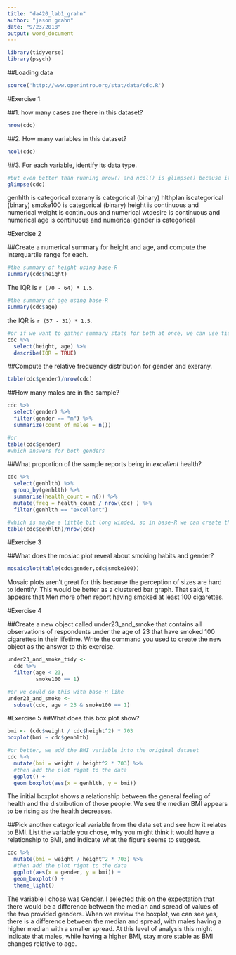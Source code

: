 ```yaml
---
title: "da420_lab1_grahn"
author: "jason grahn"
date: "9/23/2018"
output: word_document
---
```


```r
library(tidyverse)
library(psych)
```

##Loading data
```r
source('http://www.openintro.org/stat/data/cdc.R') 
```

#Exercise 1: 

##1. how many cases are there in this dataset?
```r
nrow(cdc)
```

##2. How many variables in this dataset? 
```r
ncol(cdc)
```

##3. For each variable, identify its data type.
```r
#but even better than running nrow() and ncol() is glimpse() because it shows both of those AND information about each of the variables
glimpse(cdc)
```

genhlth is categorical 
exerany is categorical (binary)
hlthplan iscategorical (binary)
smoke100 is categorical (binary)
height is continuous and numerical
weight is continuous and numerical
wtdesire is continuous and numerical
age is continuous and numerical
gender is categorical

#Exercise 2

##Create a numerical summary for height and age, and compute the interquartile range for each. 
```r
#the summary of height using base-R
summary(cdc$height)
```
The IQR is `r (70 - 64) * 1.5`.

```r
#the summary of age using base-R
summary(cdc$age)
```
the IQR is `r (57 - 31) * 1.5`.

```r
#or if we want to gather summary stats for both at once, we can use tidyverse dplyr select with psych::describe() 
cdc %>% 
  select(height, age) %>% 
  describe(IQR = TRUE)
```

##Compute the relative frequency distribution for gender and exerany. 
```r
table(cdc$gender)/nrow(cdc)
```

##How many males are in the sample? 
```r
cdc %>%  
  select(gender) %>% 
  filter(gender == "m") %>% 
  summarize(count_of_males = n())

#or
table(cdc$gender)
#which answers for both genders
```

##What proportion of the sample reports being in *excellent* health?
```r
cdc %>% 
  select(genhlth) %>% 
  group_by(genhlth) %>% 
  summarise(health_count = n()) %>%
  mutate(freq = health_count / nrow(cdc) ) %>% 
  filter(genhlth == "excellent")

#which is maybe a little bit long winded, so in base-R we can create the same using a couple of commands
table(cdc$genhlth)/nrow(cdc) 
```

#Exercise 3

##What does the mosiac plot reveal about smoking habits and gender?
```r
mosaicplot(table(cdc$gender,cdc$smoke100))
```
Mosaic plots aren't great for this because the perception of sizes are hard to identify. This would be better as a clustered bar graph. That said, it appears that Men more often report having smoked at least 100 cigarettes.

#Exercise 4

##Create a new object called under23_and_smoke that contains all observations of respondents under the age of 23 that have smoked 100 cigarettes in their lifetime. Write the command you used to create the new object as the answer to this exercise.
```r
under23_and_smoke_tidy <- 
  cdc %>% 
  filter(age < 23,
         smoke100 == 1) 

#or we could do this with base-R like 
under23_and_smoke <- 
  subset(cdc, age < 23 & smoke100 == 1)
```

#Exercise 5
##What does this box plot show? 
```r
bmi <- (cdc$weight / cdc$height^2) * 703
boxplot(bmi ~ cdc$genhlth)

#or better, we add the BMI variable into the original dataset
cdc %>% 
  mutate(bmi = weight / height^2 * 703) %>% 
  #then add the plot right to the data
  ggplot() + 
  geom_boxplot(aes(x = genhlth, y = bmi))
```
The initial boxplot shows a relationship between the general feeling of health and the distribution of those people. We see the median BMI appears to be rising as the health decreases.

##Pick another categorical variable from the data set and see how it relates to BMI. List the variable you chose, why you might think it would have a relationship to BMI, and indicate what the figure seems to suggest.
```r
cdc %>% 
  mutate(bmi = weight / height^2 * 703) %>% 
  #then add the plot right to the data
  ggplot(aes(x = gender, y = bmi)) + 
  geom_boxplot() +
  theme_light()
```

The variable I chose was Gender. I selected this on the expectation that there would be a difference between the median and spread of values of the two provided genders. When we review the boxplot, we can see yes, there is a difference between the median and spread, with males having a higher median with a smaller spread. At this level of analysis this might indicate that males, while having a higher BMI, stay more stable as BMI changes relative to age. 
